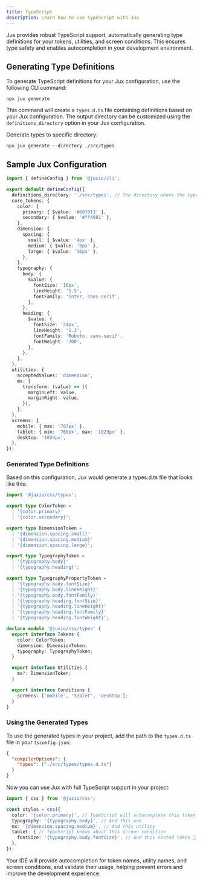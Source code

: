 ```yaml
---
title: TypeScript
description: Learn how to use TypeScript with Jux
---
```


Jux provides robust TypeScript support, automatically generating type definitions for your tokens, utilities, and screen conditions. This ensures type safety and enables autocompletion in your development environment.

## Generating Type Definitions

To generate TypeScript definitions for your Jux configuration, use the following CLI command:

```shell frame=none
npx jux generate
```

This command will create a `types.d.ts` file containing definitions based on your Jux configuration. The output directory can be customized using the `definitions_directory` option in your Jux configuration.

Generate types to specific directory:

```shell frame=none
npx jux generate --directory ./src/types
```

## Sample Jux Configuration

```typescript
import { defineConfig } from '@juxio/cli';

export default defineConfig({
  definitions_directory: './src/types', // The directory where the type definitions will be generated
  core_tokens: {
    color: {
      primary: { $value: '#0070f3' },
      secondary: { $value: '#ff4081' },
    },
    dimension: {
      spacing: {
        small: { $value: '4px' },
        medium: { $value: '8px' },
        large: { $value: '16px' },
      },
    },
    typography: {
      body: {
        $value: {
          fontSize: '16px',
          lineHeight: '1.5',
          fontFamily: 'Inter, sans-serif',
        },
      },
      heading: {
        $value: {
          fontSize: '24px',
          lineHeight: '1.3',
          fontFamily: 'Roboto, sans-serif',
          fontWeight: '700',
        },
      },
    },
  },
  utilities: {
    acceptedValues: 'dimension',
    mx: {
      transform: (value) => ({
        marginLeft: value,
        marginRight: value,
      }),
    },
  },
  screens: {
    mobile: { max: '767px' },
    tablet: { min: '768px', max: '1023px' },
    desktop: '1024px',
  },
});
```

### Generated Type Definitions

Based on this configuration, Jux would generate a types.d.ts file that looks like this:

```typescript
import '@juxio/css/types';

export type ColorToken =
  | '{color.primary}'
  | '{color.secondary}';

export type DimensionToken =
  | '{dimension.spacing.small}'
  | '{dimension.spacing.medium}'
  | '{dimension.spacing.large}';

export type TypographyToken =
  | '{typography.body}'
  | '{typography.heading}';

export type TypographyPropertyToken =
  | '{typography.body.fontSize}'
  | '{typography.body.lineHeight}'
  | '{typography.body.fontFamily}'
  | '{typography.heading.fontSize}'
  | '{typography.heading.lineHeight}'
  | '{typography.heading.fontFamily}'
  | '{typography.heading.fontWeight}';

declare module '@juxio/css/types' {
  export interface Tokens {
    color: ColorToken;
    dimension: DimensionToken;
    typography: TypographyToken;
  }

  export interface Utilities {
    mx?: DimensionToken;
  }

  export interface Conditions {
    screens: ['mobile', 'tablet', 'desktop'];
  }
}
```

### Using the Generated Types

To use the generated types in your project, add the path to the `types.d.ts` file in your `tsconfig.json`:

```json
{
  "compilerOptions": {
    "types": ["./src/types/types.d.ts"]
  }
}
```

Now you can use Jux with full TypeScript support in your project:

```typescript
import { css } from '@juxio/css';

const styles = css({
  color: '{color.primary}', // TypeScript will autocomplete this token
  typography: '{typography.body}', // And this one
  mx: '{dimension.spacing.medium}', // And this utility
  tablet: { // TypeScript knows about this screen condition
    fontSize: '{typography.body.fontSize}', // And this nested token 🤖
  },
});
```

Your IDE will provide autocompletion for token names, utility names, and screen conditions, and validate their usage, helping prevent errors and improve the development experience.